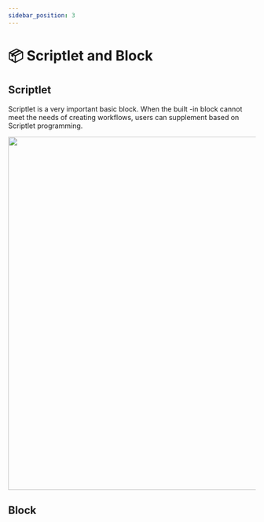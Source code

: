 ```yaml
---
sidebar_position: 3
---
```



# 📦 Scriptlet and Block

## Scriptlet

Scriptlet is a very important basic block. When the built -in block cannot meet the needs of creating workflows, users can supplement based on Scriptlet programming.

<img src={scriptlet} width="720" />

## Block

